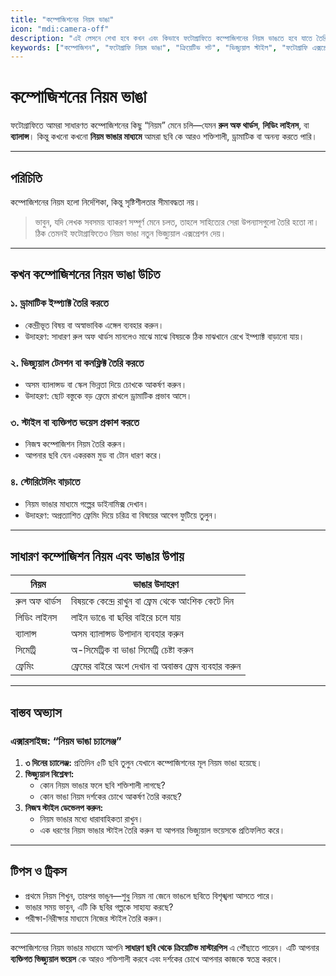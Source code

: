 ```yaml
---
title: "কম্পোজিশনের নিয়ম ভাঙা"
icon: "mdi:camera-off"
description: "এই লেসনে শেখা হবে কখন এবং কিভাবে ফটোগ্রাফিতে কম্পোজিশনের নিয়ম ভাঙতে হবে যাতে তৈরি হয় অনন্য ও ক্রিয়েটিভ ছবি।"
keywords: ["কম্পোজিশন", "ফটোগ্রাফি নিয়ম ভাঙা", "ক্রিয়েটিভ শট", "ভিজ্যুয়াল স্টাইল", "ফটোগ্রাফি এক্সপ্রেশন"]
---
```


# কম্পোজিশনের নিয়ম ভাঙা

ফটোগ্রাফিতে আমরা সাধারণত কম্পোজিশনের কিছু “নিয়ম” মেনে চলি—যেমন **রুল অফ থার্ডস**, **লিডিং লাইনস**, বা **ব্যালান্স**। কিন্তু কখনো কখনো **নিয়ম ভাঙার মাধ্যমে** আমরা ছবি কে আরও শক্তিশালী, ড্রামাটিক বা অনন্য করতে পারি।  

---

## পরিচিতি

কম্পোজিশনের নিয়ম হলো নির্দেশিকা, কিন্তু সৃষ্টিশীলতার সীমাবদ্ধতা নয়।  
> ভাবুন, যদি লেখক সবসময় ব্যাকরণ সম্পূর্ণ মেনে চলত, তাহলে সাহিত্যের সেরা উপন্যাসগুলো তৈরি হতো না। ঠিক তেমনই ফটোগ্রাফিতেও নিয়ম ভাঙা নতুন ভিজ্যুয়াল এক্সপ্রেশন দেয়।  

---

## কখন কম্পোজিশনের নিয়ম ভাঙা উচিত

### ১. ড্রামাটিক ইম্প্যাক্ট তৈরি করতে
- কেন্দ্রীভূত বিষয় বা অস্বাভাবিক এঙ্গেল ব্যবহার করুন।  
- উদাহরণ: সাধারণ রুল অফ থার্ডস মানলেও মাঝে মাঝে বিষয়কে ঠিক মাঝখানে রেখে ইম্প্যাক্ট বাড়ানো যায়।  

### ২. ভিজ্যুয়াল টেনশন বা কনফ্লিক্ট তৈরি করতে
- অসম ব্যালান্সড বা স্কেল ভিন্নতা দিয়ে চোখকে আকর্ষণ করুন।  
- উদাহরণ: ছোট বস্তুকে বড় ফ্রেমে রাখলে ড্রামাটিক প্রভাব আসে।  

### ৩. স্টাইল বা ব্যক্তিগত ভয়েস প্রকাশ করতে
- নিজস্ব কম্পোজিশন নিয়ম তৈরি করুন।  
- আপনার ছবি যেন একরকম মুড বা টোন ধারণ করে।  

### ৪. স্টোরিটেলিং বাড়াতে
- নিয়ম ভাঙার মাধ্যমে গল্পের ডাইনামিক্স দেখান।  
- উদাহরণ: অপ্রত্যাশিত ফ্রেমিং দিয়ে চরিত্র বা বিষয়ের আবেগ ফুটিয়ে তুলুন।  

---

## সাধারণ কম্পোজিশন নিয়ম এবং ভাঙার উপায়

| নিয়ম | ভাঙার উদাহরণ |
|-------|---------------|
| রুল অফ থার্ডস | বিষয়কে কেন্দ্রে রাখুন বা ফ্রেম থেকে আংশিক কেটে দিন |
| লিডিং লাইনস | লাইন ভাঙে বা ছবির বাইরে চলে যায় |
| ব্যালান্স | অসম ব্যালান্সড উপাদান ব্যবহার করুন |
| সিমেট্রি | অ-সিমেট্রিক বা ভাঙা সিমেট্রি চেষ্টা করুন |
| ফ্রেমিং | ফ্রেমের বাইরে অংশ দেখান বা অবাস্তব ফ্রেম ব্যবহার করুন |

---

## বাস্তব অভ্যাস

### এক্সারসাইজ: “নিয়ম ভাঙা চ্যালেঞ্জ”
1. **৩ দিনের চ্যালেঞ্জ:** প্রতিদিন ৫টি ছবি তুলুন যেখানে কম্পোজিশনের মূল নিয়ম ভাঙা হয়েছে।  
2. **ভিজ্যুয়াল বিশ্লেষণ:**  
   - কোন নিয়ম ভাঙার ফলে ছবি শক্তিশালী লাগছে?  
   - কোন ভাঙা নিয়ম দর্শকের চোখে আকর্ষণ তৈরি করছে?  
3. **নিজস্ব স্টাইল ডেভেলপ করুন:**  
   - নিয়ম ভাঙার মধ্যে ধারাবাহিকতা রাখুন।  
   - এক ধরণের নিয়ম ভাঙার স্টাইল তৈরি করুন যা আপনার ভিজ্যুয়াল ভয়েসকে প্রতিফলিত করে।  

---

## টিপস ও ট্রিকস
- প্রথমে নিয়ম শিখুন, তারপর ভাঙুন—শুধু নিয়ম না জেনে ভাঙলে ছবিতে বিশৃঙ্খলা আসতে পারে।  
- ভাঙার সময় ভাবুন, এটি কি ছবির গল্পকে সাহায্য করছে?  
- পরীক্ষা-নিরীক্ষার মাধ্যমে নিজের স্টাইল তৈরি করুন।  

---

কম্পোজিশনের নিয়ম ভাঙার মাধ্যমে আপনি **সাধারণ ছবি থেকে ক্রিয়েটিভ মাস্টারপিস** এ পৌঁছাতে পারেন। এটি আপনার **ব্যক্তিগত ভিজ্যুয়াল ভয়েস** কে আরও শক্তিশালী করবে এবং দর্শকের চোখে আপনার কাজকে স্বতন্ত্র করবে।
